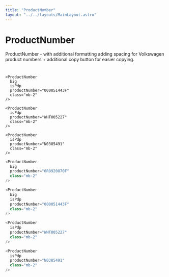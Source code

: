 ```yaml
---
title: "ProductNumber"
layout: "../../layouts/MainLayout.astro"
---
```


# ProductNumber

ProductNumber - with additional formatting adding spacing for Volkswagen product numbers + additional copy button for easier copying.

#
<div class="component-preview">
  <div class="grid grid-cols-2 lg:grid-cols-4 gap-x-4 w-full bg-white p-y-5 px-4">
    <ProductNumber
      big
      productNumber="6R0920870F"
      class="mb-2"
    />

    <ProductNumber
      big
      isPdp
      productNumber="000051443F"
      class="mb-2"
    />

    <ProductNumber
      isPdp
      productNumber="WHT005227"
      class="mb-2"
    />

    <ProductNumber
      isPdp
      productNumber="N0385491"
      class="mb-2"
    />
  </div>
</div>

```js
<ProductNumber
  big
  productNumber="6R0920870F"
  class="mb-2"
/>

<ProductNumber
  big
  isPdp
  productNumber="000051443F"
  class="mb-2"
/>

<ProductNumber
  isPdp
  productNumber="WHT005227"
  class="mb-2"
/>

<ProductNumber
  isPdp
  productNumber="N0385491"
  class="mb-2"
/>
```
